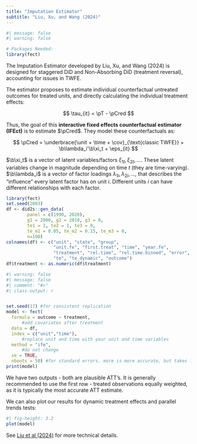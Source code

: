 ```yaml
---
title: "Imputation Estimator"
subtitle: "Liu, Xu, and Wang (2024)"
---
```


```r
#| message: false
#| warning: false

# Packages Needed:
library(fect)
```

The Imputation Estimator developed by Liu, Xu, and Wang (2024) is designed for staggered DiD and Non-Absorbing DiD (treatment reversal), accounting for issues in TWFE.

The estimator proposes to estimate individual counterfactual untreated outcomes for treated units, and directly calculating the individual treatment effects:

$$
\tau_{it} = \pT - \pCred
$$

Thus, the goal of this **interactive fixed effects counterfactual estimator (IFEct)** is to estimate $\pCred$. They model these counterfactuals as:

$$
\pCred = \underbrace{\unit + \time + \cov}_{\text{classic TWFE}} + \b\lambda_i'\b\xi_t + \eps_{it}
$$

::: small
$\b\xi_t$ is a vector of latent variables/factors $\xi_{1t}, \xi_{2t}, \dots$. These latent variables change in magnitude depending on time $t$ (they are time-varying). $\b\lambda_i$ is a vector of factor loadings $\lambda_{1i}, \lambda_{2i}, \dots$, that describes the "influence" every latent factor has on unit $i$. Different units $i$ can have different relationships with each factor.
:::

```r
library(fect)
set.seed(2003)
df <- did2s::gen_data(
        panel = c(1990, 2020),
        g1 = 2000, g2 = 2010, g3 = 0,
        te1 = 2, te2 = 1, te3 = 0,
        te_m1 = 0.05, te_m2 = 0.15, te_m3 = 0,
        n=100)
colnames(df) <- c("unit", "state", "group",
                  "unit.fe", "first.treat", "time", "year.fe",
                  "treatment", "rel.time", "rel.time.binned", "error",
                  "te", "te_dynamic", "outcome")
df$treatment <- as.numeric(df$treatment)
```

```r
#| warning: false
#| message: false
#| comment: "#>"
#| class-output: r


set.seed(17) #for consistent replication
model <- fect(
  formula = outcome ~ treatment,
      #add covariates after treatment
  data = df,
  index = c("unit","time"),
      #replace unit and time with your unit and time variables
  method = "ife",
      #do not change
  se = TRUE,
  nboots = 50) #for standard errors. more is more accurate, but takes longer
print(model)
```

We have two outputs - both are plausible ATT's. It is generally recommended to use the first row - treated observations equally weighted, as it is typically the most accurate ATT estimate.

We can also plot our results for dynamic treatment effects and parallel trends tests:

```r
#| fig-height: 3.2
plot(model)
```

::: small
See [Liu et al (2024)](https://onlinelibrary.wiley.com/doi/10.1111/ajps.12723) for more technical details.
:::
